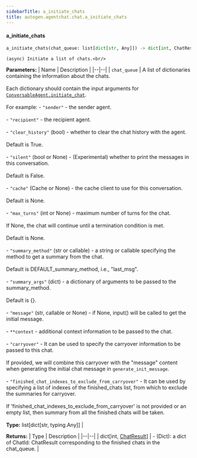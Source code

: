 ```yaml
---
sidebarTitle: a_initiate_chats
title: autogen.agentchat.chat.a_initiate_chats
---
```


<code class="doc-symbol doc-symbol-heading doc-symbol-function"></code>
#### a_initiate_chats

```python
a_initiate_chats(chat_queue: list[dict[str, Any]]) -> dict[int, ChatResult]
```

    (async) Initiate a list of chats.<br/>

<b>Parameters:</b>
| Name | Description |
|--|--|
| `chat_queue` | A list of dictionaries containing the information about the chats.<br/><br/>Each dictionary should contain the input arguments for [`ConversableAgent.initiate_chat`](/docs/api-reference/autogen/ConversableAgent#initiate-chat).<br/><br/>For example: - `"sender"` - the sender agent.<br/><br/>- `"recipient"` - the recipient agent.<br/><br/>- `"clear_history"` (bool) - whether to clear the chat history with the agent.<br/><br/>Default is True.<br/><br/>- `"silent"` (bool or None) - (Experimental) whether to print the messages in this conversation.<br/><br/>Default is False.<br/><br/>- `"cache"` (Cache or None) - the cache client to use for this conversation.<br/><br/>Default is None.<br/><br/>- `"max_turns"` (int or None) - maximum number of turns for the chat.<br/><br/>If None, the chat will continue until a termination condition is met.<br/><br/>Default is None.<br/><br/>- `"summary_method"` (str or callable) - a string or callable specifying the method to get a summary from the chat.<br/><br/>Default is DEFAULT_summary_method, i.e., "last_msg".<br/><br/>- `"summary_args"` (dict) - a dictionary of arguments to be passed to the summary_method.<br/><br/>Default is \{}.<br/><br/>- `"message"` (str, callable or None) - if None, input() will be called to get the initial message.<br/><br/>- `**context` - additional context information to be passed to the chat.<br/><br/>- `"carryover"` - It can be used to specify the carryover information to be passed to this chat.<br/><br/>If provided, we will combine this carryover with the "message" content when generating the initial chat message in `generate_init_message`.<br/><br/>- `"finished_chat_indexes_to_exclude_from_carryover"` - It can be used by specifying a list of indexes of the finished_chats list, from which to exclude the summaries for carryover.<br/><br/>If 'finished_chat_indexes_to_exclude_from_carryover' is not provided or an empty list, then summary from all the finished chats will be taken.<br/><br/>**Type:** list[dict[str, typing.Any]] |

<b>Returns:</b>
| Type | Description |
|--|--|
| dict[int, [ChatResult](/docs/api-reference/autogen/ChatResult)] | - (Dict): a dict of ChatId: ChatResult corresponding to the finished chats in the chat_queue. |

<br />